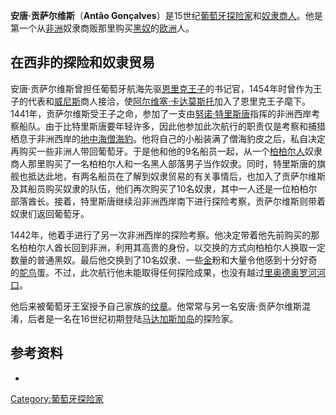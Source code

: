 '''安唐·贡萨尔维斯'''（'''Antão Gonçalves'''）是15世纪[[葡萄牙|葡萄牙]][[探险家|探险家]]和[[奴隶商人|奴隶商人]]。他是第一个从[[非洲|非洲]]奴隶商贩那里购买[[黑奴|黑奴]]的[[欧洲|欧洲]]人。

==在西非的探险和奴隶贸易==
安唐·贡萨尔维斯曾担任葡萄牙航海先驱[[恩里克王子|恩里克王子]]的书记官，1454年时曾作为王子的代表和[[威尼斯|威尼斯]]商人接洽，使[[阿尔维塞·卡达莫斯托|阿尔维塞·卡达莫斯托]]加入了恩里克王子麾下。1441年，贡萨尔维斯受王子之命，参加了一支由[[努诺·特里斯唐|努诺·特里斯唐]]指挥的非洲西岸考察船队。由于比特里斯唐要年轻许多，因此他参加此次航行的职责仅是考察和捕猎栖息于非洲西岸的[[地中海僧海豹|地中海僧海豹]]。他将自己的小船装满了僧海豹皮之后，私自决定再购买一些非洲人带回葡萄牙。于是他和他的9名船员一起，从一个[[柏柏尔人|柏柏尔人]]奴隶商人那里购买了一名柏柏尔人和一名黑人部落男子当作奴隶。同时，特里斯唐的旗舰也抵达此地，有两名船员在了解到奴隶贸易的有关事情后，也加入了贡萨尔维斯及其船员购买奴隶的队伍，他们再次购买了10名奴隶，其中一人还是一位柏柏尔部落酋长。接着，特里斯唐继续沿非洲西岸南下进行探险考察，贡萨尔维斯则带着奴隶们返回葡萄牙。

1442年，他着手进行了另一次非洲西岸的探险考察。他决定带着他先前购买的那名柏柏尔人酋长回到非洲，利用其高贵的身份，以交换的方式向柏柏尔人换取一定数量的普通黑奴。最后他交换到了10名奴隶、一些[[金|金]]粉和大量令他感到十分好奇的[[鸵鸟|鸵鸟]]蛋。不过，此次航行他未能取得任何探险成果，也没有越过[[里奥德奥罗河|里奥德奥罗河]][[河口|河口]]。

他后来被葡萄牙王室授予自己家族的[[纹章|纹章]]。他常常与另一名安唐·贡萨尔维斯混淆，后者是一名在16世纪初期登陆[[马达加斯加岛|马达加斯加岛]]的探险家。

==参考资料==
*{{cite book |author=Duncan Castlereagh |title= 《Encyclopedia of Discovery and Exploration - The Great Age of Exploration》 |publisher= Aldus Books London |year= 1971 |month=  |isbn=  }}

{{DEFAULTSORT:Goncalves, Antao}}
[[Category:葡萄牙探险家|Category:葡萄牙探险家]]

{{探险家小作品}}